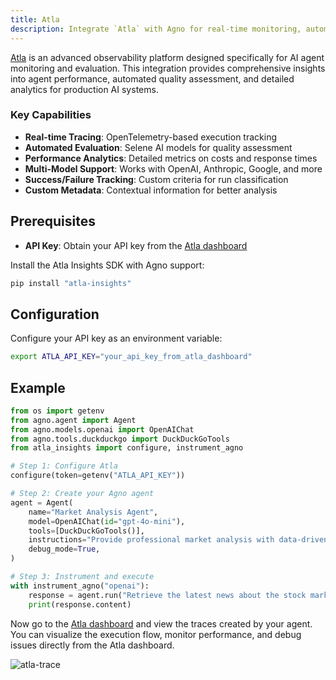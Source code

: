 ```yaml
---
title: Atla
description: Integrate `Atla` with Agno for real-time monitoring, automated evaluation, and performance analytics of your AI agents.
---
```


[Atla](https://www.atla-ai.com/) is an advanced observability platform designed specifically for AI agent monitoring and evaluation. This integration provides comprehensive insights into agent performance, automated quality assessment, and detailed analytics for production AI systems.

### Key Capabilities


- **Real-time Tracing**: OpenTelemetry-based execution tracking
- **Automated Evaluation**: Selene AI models for quality assessment
- **Performance Analytics**: Detailed metrics on costs and response times
- **Multi-Model Support**: Works with OpenAI, Anthropic, Google, and more
- **Success/Failure Tracking**: Custom criteria for run classification
- **Custom Metadata**: Contextual information for better analysis

## Prerequisites

- **API Key**: Obtain your API key from the [Atla dashboard](https://app.atla-ai.com)

Install the Atla Insights SDK with Agno support:

```bash
pip install "atla-insights"
```

## Configuration

Configure your API key as an environment variable:

```bash
export ATLA_API_KEY="your_api_key_from_atla_dashboard"
```

## Example

```python
from os import getenv
from agno.agent import Agent
from agno.models.openai import OpenAIChat
from agno.tools.duckduckgo import DuckDuckGoTools
from atla_insights import configure, instrument_agno

# Step 1: Configure Atla
configure(token=getenv("ATLA_API_KEY"))

# Step 2: Create your Agno agent
agent = Agent(
    name="Market Analysis Agent",
    model=OpenAIChat(id="gpt-4o-mini"),
    tools=[DuckDuckGoTools()],
    instructions="Provide professional market analysis with data-driven insights.",
    debug_mode=True,
)

# Step 3: Instrument and execute
with instrument_agno("openai"):
    response = agent.run("Retrieve the latest news about the stock market.")
    print(response.content)
```

Now go to the [Atla dashboard](https://app.atla-ai.com/app/) and view the traces created by your agent. You can visualize the execution flow, monitor performance, and debug issues directly from the Atla dashboard.

<Frame caption="Atla Agent run trace">
  <img
    src="/images/atla-trace-summary.png"
    style={{ borderRadius: '10px', width: '100%', maxWidth: '800px' }}
    alt="atla-trace"
  />
</Frame>